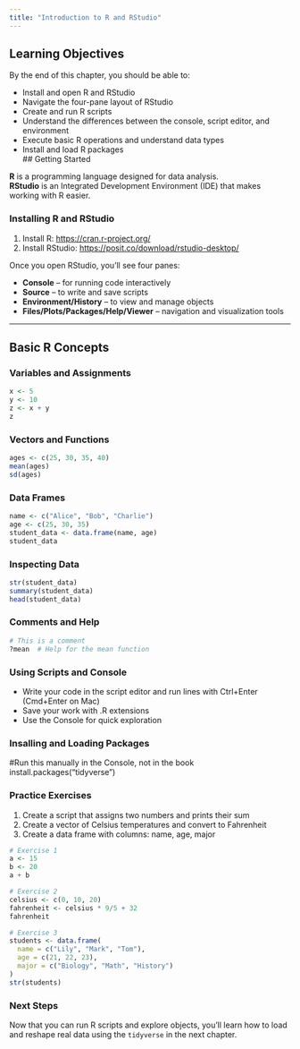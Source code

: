 ```yaml
---
title: "Introduction to R and RStudio"
---
```


## Learning Objectives

By the end of this chapter, you should be able to:

-   Install and open R and RStudio\
-   Navigate the four-pane layout of RStudio\
-   Create and run R scripts\
-   Understand the differences between the console, script editor, and environment\
-   Execute basic R operations and understand data types\
-   Install and load R packages\
    \## Getting Started

**R** is a programming language designed for data analysis.\
**RStudio** is an Integrated Development Environment (IDE) that makes working with R easier.

### Installing R and RStudio

1.  Install R: <https://cran.r-project.org/>\
2.  Install RStudio: <https://posit.co/download/rstudio-desktop/>

Once you open RStudio, you'll see four panes:

-   **Console** – for running code interactively\
-   **Source** – to write and save scripts\
-   **Environment/History** – to view and manage objects\
-   **Files/Plots/Packages/Help/Viewer** – navigation and visualization tools

------------------------------------------------------------------------

## Basic R Concepts

### Variables and Assignments

```r
x <- 5
y <- 10
z <- x + y
z
```

### Vectors and Functions

```r
ages <- c(25, 30, 35, 40)
mean(ages)
sd(ages)
```

### Data Frames

```r
name <- c("Alice", "Bob", "Charlie")
age <- c(25, 30, 35)
student_data <- data.frame(name, age)
student_data
```

### Inspecting Data

```r
str(student_data)
summary(student_data)
head(student_data)
```

### Comments and Help

```r
# This is a comment
?mean  # Help for the mean function
```

### Using Scripts and Console

-   Write your code in the script editor and run lines with Ctrl+Enter (Cmd+Enter on Mac)
-   Save your work with .R extensions
-   Use the Console for quick exploration

### Insalling and Loading Packages

#Run this manually in the Console, not in the book install.packages("tidyverse")

### Practice Exercises

1.  Create a script that assigns two numbers and prints their sum
2.  Create a vector of Celsius temperatures and convert to Fahrenheit
3.  Create a data frame with columns: name, age, major

```r
# Exercise 1
a <- 15
b <- 20
a + b

# Exercise 2
celsius <- c(0, 10, 20)
fahrenheit <- celsius * 9/5 + 32
fahrenheit

# Exercise 3
students <- data.frame(
  name = c("Lily", "Mark", "Tom"),
  age = c(21, 22, 23),
  major = c("Biology", "Math", "History")
)
str(students)
```

### Next Steps

Now that you can run R scripts and explore objects, you'll learn how to load and reshape real data using the `tidyverse` in the next chapter.
